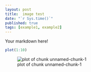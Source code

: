 ```yaml
---
layout: post
title:  image test
date: "`r Sys.time()`"
published: true
tags: [example1, example2]
---
```


Your markdown here!

```r
plot(1:10)
```

![plot of chunk unnamed-chunk-1](/figure/source/image-test/2016-11-22-image-test/1.png)



